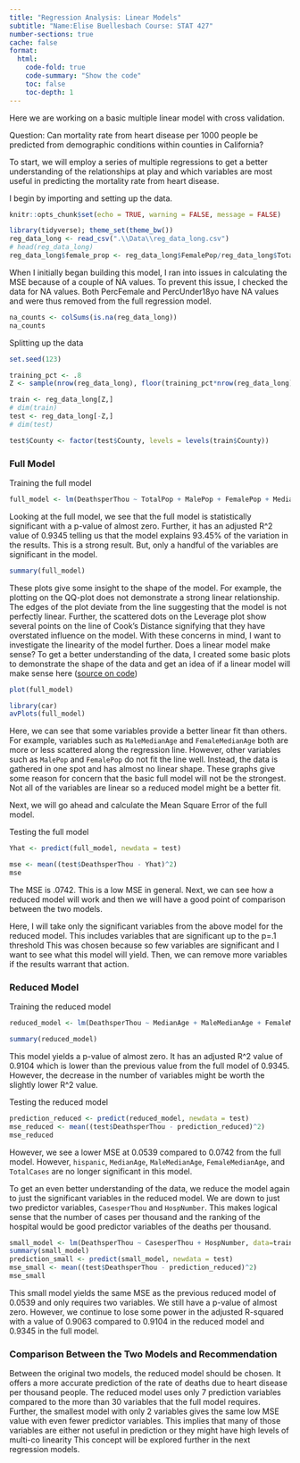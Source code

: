 ```yaml
---
title: "Regression Analysis: Linear Models"
subtitle: "Name:Elise Buellesbach Course: STAT 427"
number-sections: true
cache: false
format:
  html:
    code-fold: true
    code-summary: "Show the code"
    toc: false
    toc-depth: 1
---
```


Here we are working on a basic multiple linear model with cross validation.

Question: Can mortality rate from heart disease per 1000 people be predicted from demographic conditions within counties in California?

To start, we will employ a series of multiple regressions to get a better understanding of the relationships at play and which variables are most useful in predicting the mortality rate from heart disease.

I begin by importing and setting up the data.

```r
knitr::opts_chunk$set(echo = TRUE, warning = FALSE, message = FALSE)
```

```r
library(tidyverse); theme_set(theme_bw())
reg_data_long <- read_csv(".\\Data\\reg_data_long.csv")
# head(reg_data_long)
reg_data_long$female_prop <- reg_data_long$FemalePop/reg_data_long$TotalPop

```

When I initially began building this model, I ran into issues in calculating the MSE because of a couple of NA values. To prevent this issue, I checked the data for NA values. Both PercFemale and PercUnder18yo have NA values and were thus removed from the full regression model.

```r
na_counts <- colSums(is.na(reg_data_long))
na_counts

```

Splitting up the data

```r
set.seed(123)

training_pct <- .8
Z <- sample(nrow(reg_data_long), floor(training_pct*nrow(reg_data_long)))

train <- reg_data_long[Z,]
# dim(train)
test <- reg_data_long[-Z,]
# dim(test)

test$County <- factor(test$County, levels = levels(train$County))

```

### Full Model 

Training the full model

```r
full_model <- lm(DeathsperThou ~ TotalPop + MalePop + FemalePop + MedianAge + MaleMedianAge + FemaleMedianAge + Under5yoPop + Under18yoPop + Pop21andOlder + Pop55andOlder + Pop60andOlder + Pop65andOlder + num_desig + amer_indian + black + hispanic + asian + multi_race + pac_island + white + poverty + labor_force + unemployed + median_income + TotalDeaths + TotalCases + prop_hpsa + nonwhite_prop + Rating + Deaths + unempl_prop + poverty_prop + prop55older + Cases + HospNumber + CasesperThou + female_prop , data = train)

```

Looking at the full model, we see that the full model is statistically significant with a p-value of almost zero. Further, it has an adjusted R^2 value of 0.9345 telling us that the model explains 93.45% of the variation in the results. This is a strong result. But, only a handful of the variables are significant in the model. 
```r
summary(full_model)
```

These plots give some insight to the shape of the model. For example, the plotting on the QQ-plot does not demonstrate a strong linear relationship. The edges of the plot deviate from the line suggesting that the model is not perfectly linear. Further, the scattered dots on the Leverage plot show several points on the line of Cook's Distance signifying that they have overstated influence on the model. With these concerns in mind, I want to investigate the linearity of the model further. Does a linear model make sense? To get a better understanding of the data, I created some basic plots to demonstrate the shape of the data and get an idea of if a linear model will make sense here ([source on code](https://www.statology.org/plot-multiple-linear-regression-in-r/))
```r
plot(full_model)
```


```r

library(car)
avPlots(full_model)

```
Here, we can see that some variables provide a better linear fit than others. For example, variables such as `MaleMedianAge` and `FemaleMedianAge` both are more or less scattered along the regression line. However, other variables such as `MalePop` and `FemalePop` do not fit the line well. Instead, the data is gathered in one spot and has almost no linear shape. These graphs give some reason for concern that the basic full model will not be the strongest. Not all of the variables are linear so a reduced model might be a better fit. 


Next, we will go ahead and calculate the Mean Square Error of the full model. 

Testing the full model
```r
Yhat <- predict(full_model, newdata = test)

mse <- mean((test$DeathsperThou - Yhat)^2)
mse
```
The MSE is .0742. This is a low MSE in general. Next, we can see how a reduced model will work and then we will have a good point of comparison between the two models. 

Here, I will take only the significant variables from the above model for the reduced model. This includes variables that are significant up to the p=.1 threshold This was chosen because so few variables are significant and I want to see what this model will yield. Then, we can remove more variables if the results warrant that action.

### Reduced Model 

Training the reduced model

```r
reduced_model <- lm(DeathsperThou ~ MedianAge + MaleMedianAge + FemaleMedianAge + hispanic + CasesperThou + TotalCases + HospNumber, data = train)
```

```r
summary(reduced_model)
```
This model yields a p-value of almost zero. It has an adjusted R^2 value of 0.9104 which is lower than the previous value from the full model of  0.9345. However, the decrease in the number of variables might be worth the slightly lower R^2 value. 

Testing the reduced model
```r
prediction_reduced <- predict(reduced_model, newdata = test)
mse_reduced <- mean((test$DeathsperThou - prediction_reduced)^2)
mse_reduced
```

However, we see a lower MSE at  0.0539 compared to 0.0742 from the full model. However, `hispanic`, `MedianAge`, `MaleMedianAge`, `FemaleMedianAge`, and `TotalCases` are no longer significant in this model. 

To get an even better understanding of the data, we reduce the model again to just the significant variables in the reduced model. We are down to just two predictor variables, `CasesperThou` and `HospNumber`. This makes logical sense that the number of cases per thousand and the ranking of the hospital would be good predictor variables of the deaths per thousand. 

```r
small_model <- lm(DeathsperThou ~ CasesperThou + HospNumber, data=train)
summary(small_model)
prediction_small <- predict(small_model, newdata = test)
mse_small <- mean((test$DeathsperThou - prediction_reduced)^2)
mse_small
```

This small model yields the same MSE as the previous reduced model of 0.0539 and only requires two variables. We still have a p-value of almost zero. However, we continue to lose some power in the adjusted R-squared with a value of 0.9063 compared to  0.9104 in the reduced model and 0.9345 in the full model. 

### Comparison Between the Two Models and Recommendation

Between the original two models, the reduced model should be chosen. It offers a more accurate prediction of the rate of deaths due to heart disease per thousand people. The reduced model uses only 7 prediction variables compared to the more than 30 variables that the full model requires. Further, the smallest model with only 2 variables gives the same low MSE value with even fewer predictor variables. This implies that many of those variables are either not useful in prediction or they might have high levels of multi-co linearity This concept will be explored further in the next regression models. 

